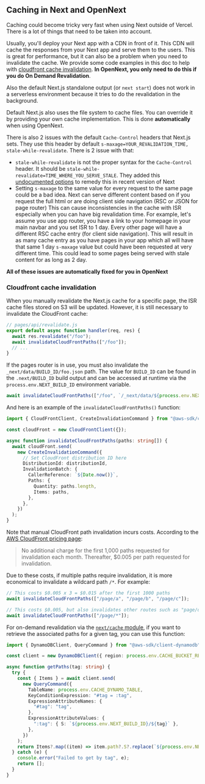 ## Caching in Next and OpenNext

Caching could become tricky very fast when using Next outside of Vercel. There is a lot of things that need to be taken into account.

Usually, you'll deploy your Next app with a CDN in front of it. This CDN will cache the responses from your Next app and serve them to the users. This is great for performance, but it can also be a problem when you need to invalidate the cache. We provide some code examples in this doc to help with [cloudfront cache invalidation](#cloudfront-cache-invalidation). **In OpenNext, you only need to do this if you do On Demand Revalidation**.

Also the default Next.js standalone output (or `next start`) does not work in a serverless environment because it tries to do the revalidation in the background.

Default Next.js also uses the file system to cache files. You can override it by providing your own cache implementation. This is done **automatically** when using OpenNext.

There is also 2 issues with the default `Cache-Control` headers that Next.js sets.
They use this header by default `s-maxage=YOUR_REVALIDATION_TIME, stale-while-revalidate`. There is 2 issue with that:

- `stale-while-revalidate` is not the proper syntax for the `Cache-Control` header. It should be `stale-while-revalidate=TIME_WHERE_YOU_SERVE_STALE`. They added this [undocumented options](https://github.com/vercel/next.js/blob/952da876f7bb8590d0222b2579117f8a2bd301bb/packages/next/src/server/config-shared.ts#L202) to remedy this in recent version of Next
- Setting `s-maxage` to the same value for every request to the same page could be a bad idea.
  Next can serve different content based on if you request the full html or are doing client side navigation (RSC or JSON for page router)
  This can cause inconsistencies in the cache with ISR especially when you can have big revalidation time.
  For example, let's assume you use app router, you have a link to your homepage in your main navbar and you set ISR to 1 day. Every other page will have a different RSC cache entry (for client side navigation). This will result in as many cache entry as you have pages in your app which all will have that same 1 day `s-maxage` value but could have been requested at very different time. This could lead to some pages being served with stale content for as long as 2 day.

**All of these issues are automatically fixed for you in OpenNext**

### Cloudfront cache invalidation

When you manually revalidate the Next.js cache for a specific page, the ISR cache files stored on S3 will be updated. However, it is still necessary to invalidate the CloudFront cache:

```ts
// pages/api/revalidate.js
export default async function handler(req, res) {
  await res.revalidate("/foo");
  await invalidateCloudFrontPaths(["/foo"]);
  // ...
}
```

If the pages router is in use, you must also invalidate the `_next/data/BUILD_ID/foo.json` path. The value for `BUILD_ID` can be found in the `.next/BUILD_ID` build output and can be accessed at runtime via the `process.env.NEXT_BUILD_ID` environment variable.

```ts
await invalidateCloudFrontPaths(["/foo", `/_next/data/${process.env.NEXT_BUILD_ID}/foo.json`]);
```

And here is an example of the `invalidateCloudFrontPaths()` function:

```ts
import { CloudFrontClient, CreateInvalidationCommand } from "@aws-sdk/client-cloudfront";

const cloudFront = new CloudFrontClient({});

async function invalidateCloudFrontPaths(paths: string[]) {
  await cloudFront.send(
    new CreateInvalidationCommand({
      // Set CloudFront distribution ID here
      DistributionId: distributionId,
      InvalidationBatch: {
        CallerReference: `${Date.now()}`,
        Paths: {
          Quantity: paths.length,
          Items: paths,
        },
      },
    })
  );
}
```

Note that manual CloudFront path invalidation incurs costs. According to the [AWS CloudFront pricing page](https://aws.amazon.com/cloudfront/pricing/):

> No additional charge for the first 1,000 paths requested for invalidation each month. Thereafter, $0.005 per path requested for invalidation.

Due to these costs, if multiple paths require invalidation, it is more economical to invalidate a wildcard path `/*`. For example:

```ts
// This costs $0.005 x 3 = $0.015 after the first 1000 paths
await invalidateCloudFrontPaths(["/page/a", "/page/b", "/page/c"]);

// This costs $0.005, but also invalidates other routes such as "page/d"
await invalidateCloudFrontPaths(["/page/*"]);
```

For on-demand revalidation via the [`next/cache` module](https://nextjs.org/docs/app/building-your-application/data-fetching/revalidating#using-on-demand-revalidation), if you want to retrieve the associated paths for a given tag, you can use this function:

```ts
import { DynamoDBClient, QueryCommand } from "@aws-sdk/client-dynamodb";

const client = new DynamoDBClient({ region: process.env.CACHE_BUCKET_REGION });

async function getPaths(tag: string) {
  try {
    const { Items } = await client.send(
      new QueryCommand({
        TableName: process.env.CACHE_DYNAMO_TABLE,
        KeyConditionExpression: "#tag = :tag",
        ExpressionAttributeNames: {
          "#tag": "tag",
        },
        ExpressionAttributeValues: {
          ":tag": { S: `${process.env.NEXT_BUILD_ID}/${tag}` },
        },
      })
    );
    return Items?.map((item) => item.path?.S?.replace(`${process.env.NEXT_BUILD_ID}/`, "") ?? "") ?? [];
  } catch (e) {
    console.error("Failed to get by tag", e);
    return [];
  }
}
```
